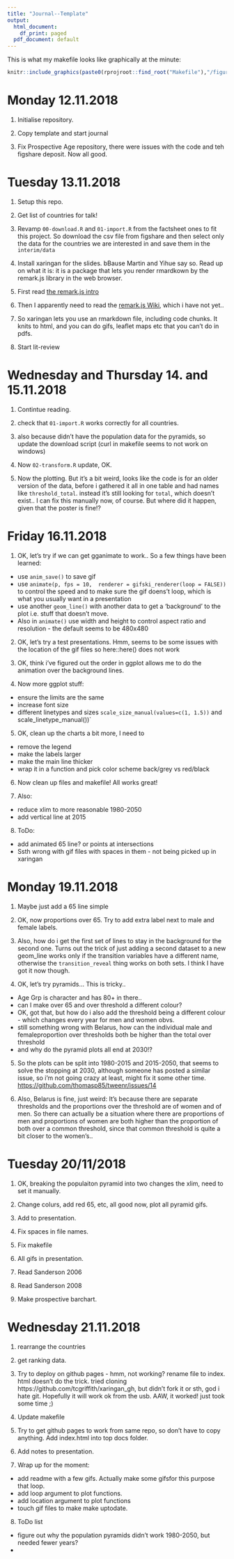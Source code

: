 ```yaml
---
title: "Journal--Template"
output:
  html_document:
    df_print: paged
  pdf_document: default
---
```

 

This is what my makefile looks like graphically at the minute:

```r
knitr::include_graphics(paste0(rprojroot::find_root("Makefile"),"/figures/make.png"))
```

# Monday 12.11.2018

1. Initialise repository.

2. Copy template and start journal

3. Fix Prospective Age repository, there were issues with the code and teh figshare deposit. Now all good. 

# Tuesday 13.11.2018

1. Setup this repo. 

2. Get list of countries for talk!

3. Revamp `00-download.R` and `01-import.R` from the factsheet ones to fit this project. So download the csv file from figshare and then select only the data for the countries we are interested in and save them in the `interim/data`

4. Install xaringan for the slides. bBause Martin and Yihue say so. Read up on what it is: it is a package that lets you render rmardkown by the remark.js library in the web browser. 

5. First read [the remark.js intro](https://remarkjs.com/)

6. Then I apparently need to read the [remark.js Wiki](https://github.com/gnab/remark/wiki), which i have not yet..

7. So xaringan lets you use an rmarkdown file, including code chunks. It knits to html, and you can do gifs, leaflet maps etc that you can't do in pdfs.

8. Start lit-review 

# Wednesday and Thursday 14. and 15.11.2018

1. Contintue reading. 

2. check that `01-import.R` works correctly for all countries. 

3. also because didn't have the population data for the pyramids, so update the download script (curl in makefile seems to not work on windows)

4. Now `02-transform.R` update, OK.

5. Now the plotting. But it's a bit weird, looks like the code is for an older version of the data, before i gathered it all in one table and had names like `threshold_total`. instead it's still looking for `total`, which doesn't exist.. I can fix this manually now, of course. But where did it happen, given that the poster is fine!?

# Friday 16.11.2018

1. OK, let's try if we can get gganimate to work.. So a few things have been learned:

* use `anim_save()` to save gif
* use `animate(p, fps = 10,  renderer = gifski_renderer(loop = FALSE))` to control the speed and to make sure the gif doens't loop, which is what you usually want in a presentation
* use another `geom_line()` with another data to get a 'background' to the plot i.e. stuff that doesn't move. 
* Also in `animate()` use width and height to control aspect ratio and resolution - the default seems to be 480x480 

2. OK, let's try a test presentations. Hmm, seems to be some issues with the location of the gif files so here::here() does not work 

3. OK, think i've figured out the order in ggplot allows me to do the animation over the background lines. 

4. Now more ggplot stuff:

* ensure the limits are the same
* increase font size 
* different linetypes and sizes `scale_size_manual(values=c(1, 1.5))` and scale_linetype_manual())`


5. OK,  clean up the charts a bit more, I need to 
* remove the legend 
* make the labels larger
* make the main line thicker
* wrap it in a function and  pick color scheme back/grey vs red/black

6. Now clean up files and makefile! All works great!

7. Also:
* reduce xlim to more reasonable 1980-2050
* add vertical line at 2015

8. ToDo: 

* add animated 65 line? or points at intersections
* Ssth wrong with gif files with spaces in them - not being picked up in xaringan

# Monday 19.11.2018

1. Maybe just add a 65 line simple

2. OK, now proportions over 65. Try to add extra label next to male and female labels. 

3. Also, how do i get the first set of lines to stay in the background for the second one. Turns out the trick of just adding a second dataset to a new geom_line works only if the transition variables have a different name, otherwise the `transition_reveal` thing works on both sets. I think I have got it now though. 

4. OK, let's try pyramids... This is tricky.. 

* Age Grp is character and has 80+ in there.. 
* can I make over 65 and over threshold a different colour?
* OK, got that, but how do i also add the threshold being a different colour - which changes every year for men and women obvs. 
* still something wrong with Belarus, how can the individual male and femaleproportion over thresholds both be higher than the total over threshold
* and why do the pyramid plots all end at 2030!? 

5. So the plots can be split into 1980-2015 and 2015-2050, that seems to solve the stopping at 2030, although someone has posted a similar issue, so i'm not going crazy at least, might fix it some other time. [https://github.com/thomasp85/tweenr/issues/14](here) 

6. Also, Belarus is fine, just weird: It's because there are separate thresholds and the proportions over the threshold are of women and of men. So there can actually be a situation where there are proportions of men and proportions of women are both higher than the proportion of both over a common threshold, since that common threshold is quite a bit closer to the women's.. 

# Tuesday 20/11/2018

1. OK, breaking the populaiton pyramid into two changes the xlim, need to set it manually.

2. Change colurs, add red 65, etc, all good now, plot all pyramid gifs. 

3. Add to presentation. 

4. Fix spaces in file names. 

5. Fix makefile

6. All gifs in presentation. 

7. Read Sanderson 2006

8. Read Sanderson 2008

9. Make prospective barchart. 

# Wednesday 21.11.2018

1. rearrange the countries

2. get ranking data. 

3. Try to deploy on github pages - hmm, not working? rename file to index. html doesn't do the trick. tried cloning https://github.com/tcgriffith/xaringan_gh, but didn't fork it or sth, god i hate git. Hopefully it will work ok from the usb. AAW, it worked! just took some time ;)

4. Update makefile

5. Try to get github pages to work from same repo, so don't have to copy anything. Add index.html into top docs folder. 

6. Add notes to presentation.

7. Wrap up for the moment:

* add readme with a few gifs. Actually make some gifsfor this purpose that loop.
* add loop argument to plot functions. 
* add location argument to plot functions
* touch gif files to make make uptodate. 

8. ToDo list

* figure out why the population pyramids didn't work 1980-2050, but needed fewer years?
* 